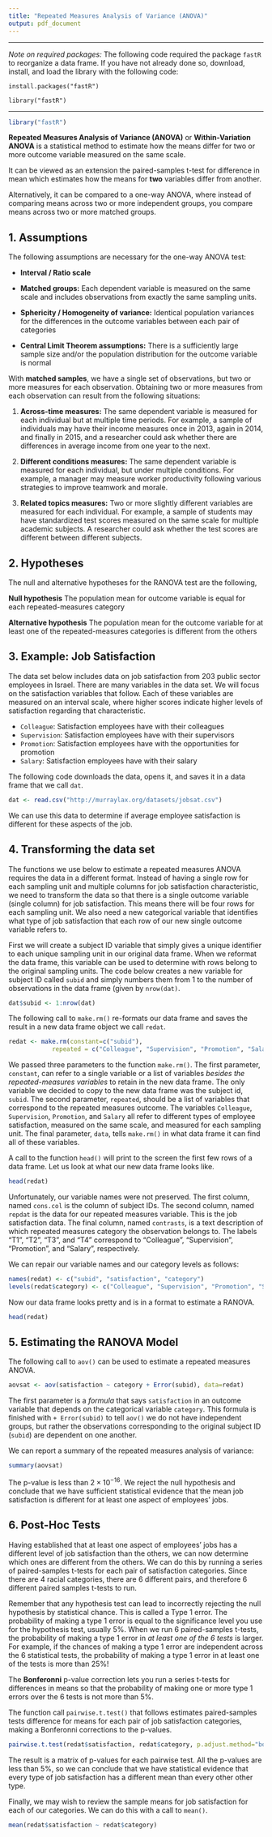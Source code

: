 ```yaml
---
title: "Repeated Measures Analysis of Variance (ANOVA)"
output: pdf_document
---
```

* * *
*Note on required packages:*  The following code required the package `fastR` to reorganize a data frame.  If you have not already done so, download, install, and load the library with the following code:

`install.packages("fastR")`  

`library("fastR")`

* * *

```r
library("fastR")
```

**Repeated Measures Analysis of Variance (ANOVA)** or **Within-Variation ANOVA** is a statistical method to estimate how the means differ for two or more outcome variable measured on the same scale.  

It can be viewed as an extension the paired-samples t-test for difference in mean which estimates how the means for **two** variables differ from another.

Alternatively, it can be compared to a one-way ANOVA, where instead of comparing means across two or more independent groups, you compare means across two or more matched groups.

## 1. Assumptions ##
The following assumptions are necessary for the one-way ANOVA test:

- **Interval / Ratio scale** 

- **Matched groups:** Each dependent variable is measured on the same scale and includes observations from exactly the same sampling units.

- **Sphericity / Homogeneity of variance:** Identical population variances for the differences in the outcome variables between each pair of categories

- **Central Limit Theorem assumptions:** There is a sufficiently large sample size and/or the population distribution for the outcome variable is normal

With **matched samples**, we have a single set of observations, but two or more measures for each observation.  Obtaining two or more measures from each observation can result from the following situations:

1. **Across-time measures:**  The same dependent variable is measured for each individual but at multiple time periods.  For example, a sample of individuals may have their income measures once in 2013, again in 2014, and finally in 2015, and a researcher could ask whether there are differences in average income from one year to the next.

2. **Different conditions measures:**  The same dependent variable is measured for each individual, but under multiple conditions.  For example, a manager may measure worker productivity following various strategies to improve teamwork and morale.  

3. **Related topics measures:**  Two or more slightly different variables are measured for each individual.  For example, a sample of students may have standardized test scores measured on the same scale for multiple academic subjects.  A researcher could ask whether the test scores are different between different subjects.

## 2. Hypotheses ##
The null and alternative hypotheses for the RANOVA test are the following,

**Null hypothesis** The population mean for outcome variable is equal for each repeated-measures category

**Alternative hypothesis** The population mean for the outcome variable for at least one of the repeated-measures categories is different from the others

## 3. Example: Job Satisfaction ##

The data set below includes data on job satisfaction from 203 public sector employees in Israel.  There are many variables in the data set.  We will focus on the satisfaction variables that follow.  Each of these variables are measured on an interval scale, where higher scores indicate higher levels of satisfaction regarding that characteristic.  

- `Colleague`: Satisfaction employees have with their colleagues
- `Supervision`: Satisfaction employees have with their supervisors
- `Promotion`: Satisfaction employees have with the opportunities for promotion
- `Salary`: Satisfaction employees have with their salary

The following code downloads the data, opens it, and saves it in a data frame that we call `dat`.

```r
dat <- read.csv("http://murraylax.org/datasets/jobsat.csv")
```

We can use this data to determine if average employee satisfaction is different for these aspects of the job.

## 4. Transforming the data set ##

The functions we use below to estimate a repeated measures ANOVA requires the data in a different format.  Instead of having a single row for each sampling unit and multiple columns for job satisfaction characteristic, we need to transform the data so that there is a single outcome variable (single column) for job satisfaction.  This means there will be four rows for each sampling unit.  We also need a new categorical variable that identifies what type of job satisfaction that each row of our new single outcome variable refers to. 

First we will create a subject ID variable that simply gives a unique identifier to each unique sampling unit in our original data frame.  When we reformat the data frame, this variable can be used to determine with rows belong to the original sampling units.  The code below creates a new variable for subject ID called `subid` and simply numbers them from 1 to the number of observations in the data frame (given by `nrow(dat)`.

```r
dat$subid <- 1:nrow(dat)
```

The following call to `make.rm()` re-formats our data frame and saves the result in a new data frame object we call `redat`.
```r
redat <- make.rm(constant=c("subid"), 
            repeated = c("Colleague", "Supervision", "Promotion", "Salary"), data = dat)
```

We passed three parameters to the function `make.rm()`.  The first parameter, `constant`, can refer to a single variable or a list of variables *besides the repeated-measures variables* to retain in the new data frame.  The only variable we decided to copy to the new data frame was the subject id, `subid`.  The second parameter, `repeated`, should be a list of variables that correspond to the repeated measures outcome.  The variables `Colleague`, `Supervision`, `Promotion`, and `Salary` all refer to different types of employee satisfaction, measured on the same scale, and measured for each sampling unit.  The final parameter, `data`, tells `make.rm()` in what data frame it can find all of these variables.

A call to the function `head()` will print to the screen the first few rows of a data frame.  Let us look at what our new data frame looks like.

```r
head(redat)
```

Unfortunately, our variable names were not preserved.  The first column, named `cons.col` is the column of subject IDs.  The second column, named `repdat` is the data for our repeated measures variable.  This is the job satisfaction data.  The final column, named `contrasts`, is a text description of which repeated measures category the observation belongs to.  The labels "T1", "T2", "T3", and "T4" correspond to "Colleague", "Supervision", "Promotion", and "Salary", respectively.

We can repair our variable names and our category levels as follows:
```r
names(redat) <- c("subid", "satisfaction", "category")
levels(redat$category) <- c("Colleague", "Supervision", "Promotion", "Salary")
```

Now our data frame looks pretty and is in a format to estimate a RANOVA.

```r
head(redat)
```

## 5. Estimating the RANOVA Model ##

The following call to `aov()` can be used to estimate a repeated measures ANOVA.  

```r
aovsat <- aov(satisfaction ~ category + Error(subid), data=redat)
```

The first parameter is a *formula* that says `satisfaction` in an outcome variable that depends on the categorical variable `category`.  This formula is finished with `+ Error(subid)` to tell `aov()` we do not have independent groups, but rather the observations corresponding to the original subject ID (`subid`) are dependent on one another.

We can report a summary of the repeated measures analysis of variance:
```r
summary(aovsat)
```

The p-value is less than $2 \times 10^{-16}$.  We reject the null hypothesis and conclude that we have sufficient statistical evidence that the mean job satisfaction is different for at least one aspect of employees' jobs.

## 6. Post-Hoc Tests ##

Having established that at least one aspect of employees' jobs has a different level of job satisfaction than the others, we can now determine which ones are different from the others.  We can do this by running a series of paired-samples t-tests for each pair of satisfaction categories.  Since there are 4 racial categories, there are 6 different pairs, and therefore 6 different paired samples t-tests to run.  

Remember that any hypothesis test can lead to incorrectly rejecting the null hypothesis by statistical chance.  This is called a Type 1 error.  The probability of making a type 1 error is equal to the significance level you use for the hypothesis test, usually 5\%.  When we run 6 paired-samples t-tests, the probability of making a type 1 error in *at least one of the 6 tests* is larger.  For example, if the chances of making a type 1 error are independent across the 6 statistical tests, the probability of making a type 1 error in at least one of the tests is more than 25%!

The **Bonferonni** p-value correction lets you run a series t-tests for differences in means so that the probability of making one or more type 1 errors over the 6 tests is not more than 5%. 

The function call `pairwise.t.test()` that follows estimates paired-samples tests difference for means for each pair of job satisfaction categories, making a Bonferonni corrections to the p-values.
```r
pairwise.t.test(redat$satisfaction, redat$category, p.adjust.method="bonf", paired = TRUE)
```

The result is a matrix of p-values for each pairwise test.  All the p-values are less than 5\%, so we can conclude that we have statistical evidence that every type of job satisfaction has a different mean than every other other type.

Finally, we may wish to review the sample means for job satisfaction for each of our categories.  We can do this with a call to `mean()`.
```r
mean(redat$satisfaction ~ redat$category)
```
